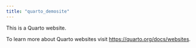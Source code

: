 ```yaml
---
title: "quarto_demosite"
---
```


This is a Quarto website.

To learn more about Quarto websites visit <https://quarto.org/docs/websites>.
